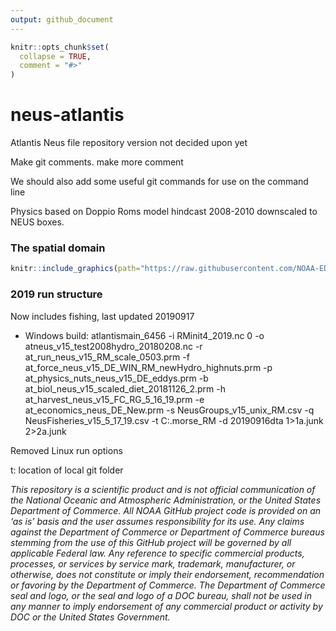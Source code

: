 ```yaml
---
output: github_document
---
```


<!-- README.md is generated from README.Rmd. Please edit that file -->

```r
knitr::opts_chunk$set(
  collapse = TRUE,
  comment = "#>"
)
```
# neus-atlantis

<!-- badges: start -->
<!-- badges: end -->

Atlantis Neus file repository version not decided upon yet

Make git comments. make more comment

We should also add some useful git commands for use on the command line

Physics based on Doppio Roms model hindcast 2008-2010 downscaled to NEUS boxes.

### The spatial domain
```r
knitr::include_graphics(path="https://raw.githubusercontent.com/NOAA-EDAB/neus-atlantis/master/Geometry/AtlantisNeusDomain.PNG")
```

### 2019 run structure 

Now includes fishing, last updated 20190917

- Windows build:
atlantismain_6456 -i RMinit4_2019.nc 0 -o atneus_v15_test2008hydro_20180208.nc -r at_run_neus_v15_RM_scale_0503.prm -f at_force_neus_v15_DE_WIN_RM_newHydro_highnuts.prm -p at_physics_nuts_neus_v15_DE_eddys.prm -b at_biol_neus_v15_scaled_diet_20181126_2.prm -h at_harvest_neus_v15_FC_RG_5_16_19.prm -e at_economics_neus_DE_New.prm -s NeusGroups_v15_unix_RM.csv -q NeusFisheries_v15_5_17_19.csv -t C:\Users\ryan.morse\Documents\GitHub\atneus_RM -d 20190916dta 1>1a.junk 2>2a.junk

Removed Linux run options



t: location of local git folder


*This repository is a scientific product and is not official communication of the National Oceanic and Atmospheric Administration, or the United States Department of Commerce. All NOAA GitHub project code is provided on an ‘as is’ basis and the user assumes responsibility for its use. Any claims against the Department of Commerce or Department of Commerce bureaus stemming from the use of this GitHub project will be governed by all applicable Federal law. Any reference to specific commercial products, processes, or services by service mark, trademark, manufacturer, or otherwise, does not constitute or imply their endorsement, recommendation or favoring by the Department of Commerce. The Department of Commerce seal and logo, or the seal and logo of a DOC bureau, shall not be used in any manner to imply endorsement of any commercial product or activity by DOC or the United States Government.*
